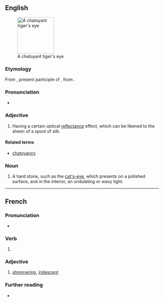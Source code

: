 ==English==
{{wikipedia|chatoyancy}}
[[Image:Tigers-Eye.jpg|thumb|120px|right|A chatoyant tiger's eye]]

===Etymology===
From {{etyl|fr|en}} {{m|fr|chatoyant}}, present participle of {{m|fr|chatoyer||to iridesce, like a cat's eye}}, from {{m|fr|chat||cat|pos=because of the reflective qualities of a cat's eye}}.

===Pronunciation===
* {{a|US}} {{IPA|/ʃəˈtɔɪənt/|lang=en}}

===Adjective===
{{en-adj}}

# {{lb|en|jewelry}} Having a certain optical [[reflectance]] effect, which can be likened to the sheen of a spool of silk.

====Related terms====
* [[chatoyancy]]

===Noun===
{{en-noun}}

# {{lb|en|mineral}} A hard stone, such as the [[cat's-eye]], which presents on a polished surface, and in the interior, an undulating or wavy light.

----

==French==

===Pronunciation===
* {{IPA|/ʃa.twa.jɑ̃/|lang=fr}}

===Verb===
{{head|fr|present participle}}

# {{present participle of|chatoyer|lang=fr|nocat=1}}

===Adjective===
{{fr-adj}}

# [[shimmering]], [[iridescent]]

===Further reading===
* {{R:TLFi}}